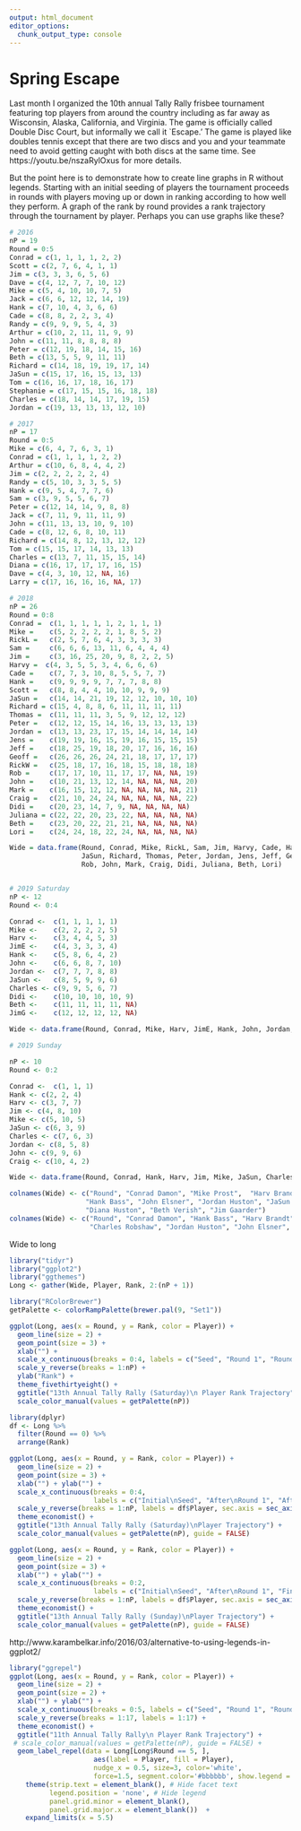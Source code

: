 ```yaml
---
output: html_document
editor_options: 
  chunk_output_type: console
---
```

Spring Escape
=============

Last month I organized the 10th annual Tally Rally frisbee tournament featuring top players from around the country including as far away as Wisconsin, Alaska, California, and Virginia. The game is officially called Double Disc Court, but informally we call it `Escape.' The game is played like doubles tennis except that there are two discs and you and your teammate need to avoid getting caught with both discs at the same time. See https://youtu.be/nszaRylOxus for more details.

But the point here is to demonstrate how to create line graphs in R without legends. Starting with an initial seeding of players the tournament proceeds in rounds with players moving up or down in ranking according to how well they perform. A graph of the rank by round provides a rank trajectory through the tournament by player. Perhaps you can use graphs like these?

```r
# 2016
nP = 19
Round = 0:5
Conrad = c(1, 1, 1, 1, 2, 2)
Scott = c(2, 7, 6, 4, 1, 1)
Jim = c(3, 3, 3, 6, 5, 6)
Dave = c(4, 12, 7, 7, 10, 12)
Mike = c(5, 4, 10, 10, 7, 5)
Jack = c(6, 6, 12, 12, 14, 19)
Hank = c(7, 10, 4, 3, 6, 6)
Cade = c(8, 8, 2, 2, 3, 4)
Randy = c(9, 9, 9, 5, 4, 3)
Arthur = c(10, 2, 11, 11, 9, 9)
John = c(11, 11, 8, 8, 8, 8)
Peter = c(12, 19, 18, 14, 15, 16)
Beth = c(13, 5, 5, 9, 11, 11)
Richard = c(14, 18, 19, 19, 17, 14)
JaSun = c(15, 17, 16, 15, 13, 13)
Tom = c(16, 16, 17, 18, 16, 17)
Stephanie = c(17, 15, 15, 16, 18, 18)
Charles = c(18, 14, 14, 17, 19, 15)
Jordan = c(19, 13, 13, 13, 12, 10)

# 2017
nP = 17
Round = 0:5
Mike = c(6, 4, 7, 6, 3, 1)
Conrad = c(1, 1, 1, 1, 2, 2)
Arthur = c(10, 6, 8, 4, 4, 2)
Jim = c(2, 2, 2, 2, 2, 4)
Randy = c(5, 10, 3, 3, 5, 5)
Hank = c(9, 5, 4, 7, 7, 6)
Sam = c(3, 9, 5, 5, 6, 7)
Peter = c(12, 14, 14, 9, 8, 8)
Jack = c(7, 11, 9, 11, 11, 9)
John = c(11, 13, 13, 10, 9, 10)
Cade = c(8, 12, 6, 8, 10, 11)
Richard = c(14, 8, 12, 13, 12, 12)
Tom = c(15, 15, 17, 14, 13, 13)
Charles = c(13, 7, 11, 15, 15, 14)
Diana = c(16, 17, 17, 17, 16, 15)
Dave = c(4, 3, 10, 12, NA, 16)
Larry = c(17, 16, 16, 16, NA, 17)

# 2018
nP = 26
Round = 0:8
Conrad =  c(1, 1, 1, 1, 1, 2, 1, 1, 1)
Mike =    c(5, 2, 2, 2, 2, 1, 8, 5, 2)
RickL =   c(2, 5, 7, 6, 4, 3, 3, 3, 3)
Sam =     c(6, 6, 6, 13, 11, 6, 4, 4, 4)
Jim =     c(3, 16, 25, 20, 9, 8, 2, 2, 5)
Harvy =  c(4, 3, 5, 5, 3, 4, 6, 6, 6)
Cade =    c(7, 7, 3, 10, 8, 5, 5, 7, 7)
Hank =    c(9, 9, 9, 9, 7, 7, 7, 8, 8)
Scott =   c(8, 8, 4, 4, 10, 10, 9, 9, 9)
JaSun =   c(14, 14, 21, 19, 12, 12, 10, 10, 10)
Richard = c(15, 4, 8, 8, 6, 11, 11, 11, 11)
Thomas =  c(11, 11, 11, 3, 5, 9, 12, 12, 12)
Peter =   c(12, 12, 15, 14, 16, 13, 13, 13, 13)
Jordan =  c(13, 13, 23, 17, 15, 14, 14, 14, 14)
Jens =    c(19, 19, 16, 15, 19, 16, 15, 15, 15)
Jeff =    c(18, 25, 19, 18, 20, 17, 16, 16, 16)
Geoff =   c(26, 26, 26, 24, 21, 18, 17, 17, 17)
RickW =   c(25, 18, 17, 16, 18, 15, 18, 18, 18)
Rob =     c(17, 17, 10, 11, 17, 17, NA, NA, 19)
John =    c(10, 21, 13, 12, 14, NA, NA, NA, 20)
Mark =    c(16, 15, 12, 12, NA, NA, NA, NA, 21)
Craig =   c(21, 10, 24, 24, NA, NA, NA, NA, 22)
Didi =    c(20, 23, 14, 7, 9, NA, NA, NA, NA)
Juliana = c(22, 22, 20, 23, 22, NA, NA, NA, NA)
Beth =    c(23, 20, 22, 21, 21, NA, NA, NA, NA)
Lori =    c(24, 24, 18, 22, 24, NA, NA, NA, NA)

Wide = data.frame(Round, Conrad, Mike, RickL, Sam, Jim, Harvy, Cade, Hank, Scott,
                  JaSun, Richard, Thomas, Peter, Jordan, Jens, Jeff, Geoff, RickW, 
                  Rob, John, Mark, Craig, Didi, Juliana, Beth, Lori)


# 2019 Saturday
nP <- 12
Round <- 0:4

Conrad <-  c(1, 1, 1, 1, 1)
Mike <-    c(2, 2, 2, 2, 5)
Harv <-    c(3, 4, 4, 5, 3)
JimE <-    c(4, 3, 3, 3, 4)
Hank <-    c(5, 8, 6, 4, 2)
John <-    c(6, 6, 8, 7, 10)
Jordan <-  c(7, 7, 7, 8, 8)
JaSun <-   c(8, 5, 9, 9, 6)
Charles <- c(9, 9, 5, 6, 7)
Didi <-    c(10, 10, 10, 10, 9)
Beth <-    c(11, 11, 11, 11, NA)
JimG <-    c(12, 12, 12, 12, NA)

Wide <- data.frame(Round, Conrad, Mike, Harv, JimE, Hank, John, Jordan, JaSun, Charles, Didi, Beth, JimG)

# 2019 Sunday

nP <- 10
Round <- 0:2

Conrad <-  c(1, 1, 1)
Hank <- c(2, 2, 4)
Harv <- c(3, 7, 7)
Jim <- c(4, 8, 10)
Mike <- c(5, 10, 5)
JaSun <- c(6, 3, 9)
Charles <- c(7, 6, 3)
Jordan <- c(8, 5, 8)
John <- c(9, 9, 6)
Craig <- c(10, 4, 2)

Wide <- data.frame(Round, Conrad, Hank, Harv, Jim, Mike, JaSun, Charles, Jordan, John, Craig)

```

```r
colnames(Wide) <- c("Round", "Conrad Damon", "Mike Prost",  "Harv Brandt", "Jim Elsner",
                   "Hank Bass", "John Elsner", "Jordan Huston", "JaSun Burdick", "Charles Robshaw",
                   "Diana Huston", "Beth Verish", "Jim Gaarder")
colnames(Wide) <- c("Round", "Conrad Damon", "Hank Bass", "Harv Brandt", "Jim Elsner", "Mike Prost", "JaSun Burdick",
                    "Charles Robshaw", "Jordan Huston", "John Elsner", "Craig Anderson")
```

Wide to long
```r
library("tidyr")
library("ggplot2")
library("ggthemes")
Long <- gather(Wide, Player, Rank, 2:(nP + 1))

library("RColorBrewer")
getPalette <- colorRampPalette(brewer.pal(9, "Set1"))

ggplot(Long, aes(x = Round, y = Rank, color = Player)) +
  geom_line(size = 2) +
  geom_point(size = 3) +
  xlab("") +
  scale_x_continuous(breaks = 0:4, labels = c("Seed", "Round 1", "Round 2", "Round 3", "Final")) +
  scale_y_reverse(breaks = 1:nP) +
  ylab("Rank") +
  theme_fivethirtyeight() +
  ggtitle("13th Annual Tally Rally (Saturday)\n Player Rank Trajectory") +
  scale_color_manual(values = getPalette(nP))

library(dplyr)
df <- Long %>% 
  filter(Round == 0) %>%
  arrange(Rank)

ggplot(Long, aes(x = Round, y = Rank, color = Player)) +
  geom_line(size = 2) +
  geom_point(size = 3) +
  xlab("") + ylab("") +
  scale_x_continuous(breaks = 0:4, 
                     labels = c("Initial\nSeed", "After\nRound 1", "After\nRound 2", "After\nRound 3", "Final\nRank")) +
  scale_y_reverse(breaks = 1:nP, labels = df$Player, sec.axis = sec_axis(~., breaks = 1:nP)) +
  theme_economist() +
  ggtitle("13th Annual Tally Rally (Saturday)\nPlayer Trajectory") +
  scale_color_manual(values = getPalette(nP), guide = FALSE)

ggplot(Long, aes(x = Round, y = Rank, color = Player)) +
  geom_line(size = 2) +
  geom_point(size = 3) +
  xlab("") + ylab("") +
  scale_x_continuous(breaks = 0:2, 
                     labels = c("Initial\nSeed", "After\nRound 1", "Final\nRank")) +
  scale_y_reverse(breaks = 1:nP, labels = df$Player, sec.axis = sec_axis(~., breaks = 1:nP)) +
  theme_economist() +
  ggtitle("13th Annual Tally Rally (Sunday)\nPlayer Trajectory") +
  scale_color_manual(values = getPalette(nP), guide = FALSE)


```


http://www.karambelkar.info/2016/03/alternative-to-using-legends-in-ggplot2/
```r
library("ggrepel")
ggplot(Long, aes(x = Round, y = Rank, color = Player)) +
  geom_line(size = 2) +
  geom_point(size = 2) +
  xlab("") + ylab("") +
  scale_x_continuous(breaks = 0:5, labels = c("Seed", "Round 1", "Round 2", "Round 3", "Semis", "Final")) +
  scale_y_reverse(breaks = 1:17, labels = 1:17) +
  theme_economist() +
  ggtitle("11th Annual Tally Rally\n Player Rank Trajectory") +
 # scale_color_manual(values = getPalette(nP), guide = FALSE) +
  geom_label_repel(data = Long[Long$Round == 5, ],
                     aes(label = Player, fill = Player),
                     nudge_x = 0.5, size=3, color='white',
                     force=1.5, segment.color='#bbbbbb', show.legend = FALSE) +
    theme(strip.text = element_blank(), # Hide facet text
          legend.position = 'none', # Hide legend
          panel.grid.minor = element_blank(),
          panel.grid.major.x = element_blank())  +
    expand_limits(x = 5.5) 
```
